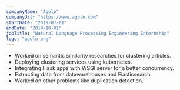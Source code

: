 ```yaml
---
companyName: "Agolo"
companyUrl: "https://www.agolo.com"
startDate: "2019-07-01"
endDate: "2019-10-01"
jobTitle: "Natural Language Processing Engineering Internship"
logo: "agolo.png"
---
```

- Worked on semantic similarity researches for clustering articles.
- Deploying clustering services using kubernetes.
- Integrating Flask apps with WSGI server for a better concurrency.
- Extracting data from datawarehouses and Elasticsearch.
- Worked on other problems like duplication detection.
